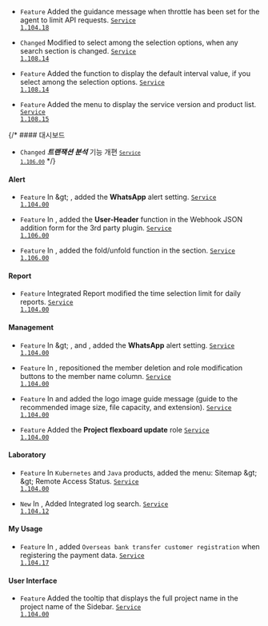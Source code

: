 - <code class="Feature">Feature</code> Added the guidance message when throttle has been set for the agent to limit API requests. <code class='changelog-service'><a href="../release-notes/service/service-1_104_x">Service 1.104.18​</a></code>

- <code class="Changed">Changed</code> Modified to select <Cmdname sid="default" className="uitext" /> among the <Cmdname sid="interval" className="uitext" /> selection options, when any <Cmdname sid="time" className="uitext" /> search section is changed. <code class='changelog-service'><a href="../release-notes/service/service-1_108_x">Service 1.108.14</a></code>

- <code class="Feature">Feature</code> Added the function to display the default interval value, if you select <Cmdname sid="default" className="uitext" /> among the <Cmdname sid="interval" className="uitext" /> selection options. <code class='changelog-service'><a href="../release-notes/service/service-1_108_x">Service 1.108.14</a></code>

- <code class="Feature">Feature</code> Added the <Cmdname sid="BTN06853" className="uitext" /> menu to display the service version and product list. <code class='changelog-service'><a href="../release-notes/service/service-1_108_x">Service 1.108.15</a></code>

{/\* #### 대시보드​

- <code class="Changed">Changed</code> ***트랜잭션 분석*** 기능 개편 <code class='changelog-service'><a href="../release-notes/service/service-1_106_x"><code class='changelog-service'>Service 1.106.00​</code></a></code> */}

#### Alert​

- <code class="Feature">Feature</code> In <Cmdname sid="side_eventNoti" className="uitext" /> &amp;gt; <Cmdname sid="alert_receive_settings_by_member" className="uitext" />, added the <b>WhatsApp</b> alert setting. <code class='changelog-service'><a href="../release-notes/service/service-1_104_x">Service 1.104.00</a></code>

- <code class="Feature">Feature</code> In <Cmdname sid="side_eventNoti" className="uitext" />, added the <b>User-Header</b> function in the Webhook JSON addition form for the 3rd party plugin. <code class='changelog-service'><a href="../release-notes/service/service-1_106_x">Service 1.106.00​</a></code>

- <code class="Feature">Feature</code> In <Cmdname sid="side_eventNoti" className="uitext" />, added the fold/unfold function in the <Cmdname sid="alert_receive_settings_by_member" className="uitext" /> section. <code class='changelog-service'><a href="../release-notes/service/service-1_106_x">Service 1.106.00​</a></code>

#### Report​

- <code class="Feature">Feature</code> <span class="uitext">Integrated Report</span> modified the time selection limit for daily reports. <code class='changelog-service'><a href="../release-notes/service/service-1_104_x">Service 1.104.00</a></code>

#### Management​

- <code class="Feature">Feature</code> In <Cmdname sid="manage_account_info" className="uitext" /> &amp;gt; <Cmdname sid="account_user_phone" className="uitext" />, and <Cmdname sid="notification_setting" className="uitext" />, added the <b>WhatsApp</b> alert setting. <code class='changelog-service'><a href="../release-notes/service/service-1_104_x">Service 1.104.00</a></code>

- <code class="Feature">Feature</code> In <Cmdname sid="member_list" className="uitext" />, repositioned the member deletion and role modification buttons to the member name column. <code class='changelog-service'><a href="../release-notes/service/service-1_104_x">Service 1.104.00</a></code>

- <code class="Feature">Feature</code> In <Cmdname sid="side_createOrganization" className="uitext" /> and <Cmdname sid="side_organizationManagement" className="uitext" /> added the logo image guide message (guide to the recommended image size, file capacity, and extension). <code class='changelog-service'><a href="../release-notes/service/service-1_104_x">Service 1.104.00</a></code>

- <code class="Feature">Feature</code> Added the <b>Project flexboard update</b> role <code class='changelog-service'><a href="../release-notes/service/service-1_104_x">Service 1.104.00</a></code>

#### Laboratory

- <code class="Feature">Feature</code> In <code>Kubernetes</code> and <code>Java</code> products, added the menu: <span class="uitext">Sitemap</span>  &amp;gt; <Cmdname sid="side_lab" className="uitext" /> &amp;gt; <span class="uitext">Remote Access Status</span>. <code class='changelog-service'><a href="../release-notes/service/service-1_104_x">Service 1.104.00</a></code>

- <code class="New">New</code> In <Cmdname sid="side_lab" className="uitext" />, Added <span class="uitext">Integrated log search</span>. <code class='changelog-service'><a href="../release-notes/service/service-1_104_x">Service 1.104.12</a></code>

#### My Usage

- <code class="Feature">Feature</code> In <Cmdname sid="side_paymentInformation" className="uitext" />, added `Overseas bank transfer customer registration` when registering the payment data. <code class='changelog-service'><a href="../release-notes/service/service-1_104_x">Service 1.104.17</a></code>

#### User Interface

- <code class="Feature">Feature</code> Added the tooltip that displays the full project name in the project name of the Sidebar. <code class='changelog-service'><a href="../release-notes/service/service-1_104_x">Service 1.104.00</a></code>
